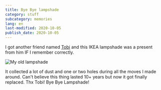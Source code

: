 ```yaml
---
title: Bye Bye lampshade
category: stuff
subcategory: memories
lang: en
last-modified: 2020-10-05
publish_date: 2020-10-05
---
```


I got another friend named [Tobi](/photos/people?name=tobego) and this IKEA lampshade was a present from him IF I
remember correctly.

![My old lampshade](./lampshade.jpg)

It collected a lot of dust and one or two holes during all the moves I made around. Can't believe this thing lasted 10+
years but now it got finally replaced. Thx Tobi! Bye Bye Lampshade!
